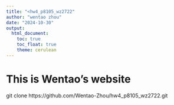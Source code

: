 ```yaml
---
title: "<hw4_p8105_wz2722"
author: "wentao zhou"
date: "2024-10-30"
output: 
  html_document:
    toc: true
    toc_float: true
    theme: cerulean
---
```

# This is Wentao's  website
git clone https://github.com/Wentao-Zhou/hw4_p8105_wz2722.git




